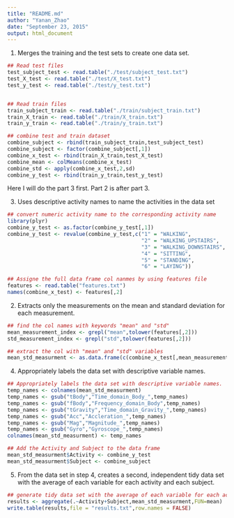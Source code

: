```yaml
---
title: "README.md"
author: "Yanan_Zhao"
date: "September 23, 2015"
output: html_document
---
```


1. Merges the training and the test sets to create one data set.
```r
## Read test files
test_subject_test <- read.table("./test/subject_test.txt")
test_X_test <- read.table("./test/X_test.txt")
test_y_test <- read.table("./test/y_test.txt")


## Read train files
train_subject_train <- read.table("./train/subject_train.txt")
train_X_train <- read.table("./train/X_train.txt")
train_y_train <- read.table("./train/y_train.txt")

## combine test and train dataset
combine_subject <- rbind(train_subject_train,test_subject_test)
combine_subject <- factor(combine_subject[,1])
combine_x_test <- rbind(train_X_train,test_X_test)
combine_mean <- colMeans(combine_x_test)
combine_std <- apply(combine_x_test,2,sd)
combine_y_test <- rbind(train_y_train,test_y_test)
```

Here I will do the part 3 first. Part 2 is after part 3.

3. Uses descriptive activity names to name the activities in the data set

```r
## convert numeric activity name to the corresponding activity name
library(plyr)
combine_y_test <- as.factor(combine_y_test[,1])
combine_y_test <- revalue(combine_y_test,c("1" = "WALKING", 
                                           "2" = "WALKING_UPSTAIRS",
                                           "3" = "WALKING_DOWNSTAIRS",
                                           "4" = "SITTING",
                                           "5" = "STANDING",
                                           "6" = "LAYING"))

## Assigne the full data frame col nanmes by using features file
features <- read.table("features.txt")
names(combine_x_test) <- features[,2]
```

2. Extracts only the measurements on the mean and standard deviation for each measurement. 

```r
## find the col names with keywords "mean" and "std"
mean_measurement_index <- grepl("mean",tolower(features[,2]))
std_measurement_index <- grepl("std",tolower(features[,2]))

## extract the col with "mean" and "std" variables
mean_std_measurment <- as.data.frame(c(combine_x_test[,mean_measurement_index],combine_x_test[,std_measurement_index]))

```

4. Appropriately labels the data set with descriptive variable names. 

```r
## Appropriately labels the data set with descriptive variable names.
temp_names <- colnames(mean_std_measurment)
temp_names <- gsub("tBody","Time_domain_Body_",temp_names)
temp_names <- gsub("fBody","Frequency_domain_Body",temp_names)
temp_names <- gsub("tGravity","Time_domain_Gravity_",temp_names)
temp_names <- gsub("Acc","Accleration_",temp_names)
temp_names <- gsub("Mag","Magnitude_",temp_names)
temp_names <- gsub("Gyro","Gyroscope_",temp_names)
colnames(mean_std_measurment) <- temp_names

## Add the Activity and Subject to the data frame
mean_std_measurment$Activity <- combine_y_test
mean_std_measurment$Subject <- combine_subject
```

5. From the data set in step 4, creates a second, independent tidy data set with the average of each variable for each activity and each subject.

```r
## generate tidy data set with the average of each variable for each activity and each subject
results <- aggregate(.~Activity+Subject,mean_std_measurment,FUN=mean)
write.table(results,file = "results.txt",row.names = FALSE)
```
